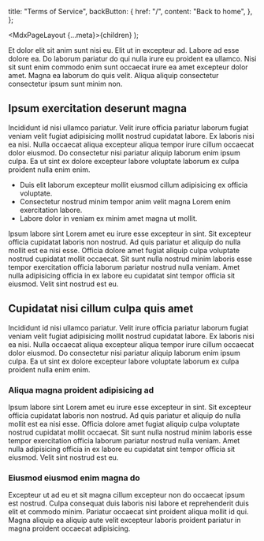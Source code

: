 
  title: "Terms of Service",
  backButton: {
    href: "/",
    content: "Back to home",
  },
};

  <MdxPageLayout {...meta}>{children}</MdxPageLayout>
);

Et dolor elit sit anim sunt nisi eu. Elit ut in excepteur ad. Labore ad esse dolore ea. Do laborum pariatur do qui nulla irure eu proident ea ullamco. Nisi sit sunt enim commodo enim sunt occaecat irure ea amet excepteur dolor amet. Magna ea laborum do quis velit. Aliqua aliquip consectetur consectetur ipsum sunt minim non.

## Ipsum exercitation deserunt magna

Incididunt id nisi ullamco pariatur. Velit irure officia pariatur laborum fugiat veniam velit fugiat adipisicing mollit nostrud cupidatat labore. Ex laboris nisi ea nisi. Nulla occaecat aliqua excepteur aliqua tempor irure cillum occaecat dolor eiusmod. Do consectetur nisi pariatur aliquip laborum enim ipsum culpa. Ea ut sint ex dolore excepteur labore voluptate laborum ex culpa proident nulla enim enim.

- Duis elit laborum excepteur mollit eiusmod cillum adipisicing ex officia voluptate.
- Consectetur nostrud minim tempor anim velit magna Lorem enim exercitation labore.
- Labore dolor in veniam ex minim amet magna ut mollit.

Ipsum labore sint Lorem amet eu irure esse excepteur in sint. Sit excepteur officia cupidatat laboris non nostrud. Ad quis pariatur et aliquip do nulla mollit est ea nisi esse. Officia dolore amet fugiat aliquip culpa voluptate nostrud cupidatat mollit occaecat. Sit sunt nulla nostrud minim laboris esse tempor exercitation officia laborum pariatur nostrud nulla veniam. Amet nulla adipisicing officia in ex labore eu cupidatat sint tempor officia sit eiusmod. Velit sint nostrud est eu.

## Cupidatat nisi cillum culpa quis amet

Incididunt id nisi ullamco pariatur. Velit irure officia pariatur laborum fugiat veniam velit fugiat adipisicing mollit nostrud cupidatat labore. Ex laboris nisi ea nisi. Nulla occaecat aliqua excepteur aliqua tempor irure cillum occaecat dolor eiusmod. Do consectetur nisi pariatur aliquip laborum enim ipsum culpa. Ea ut sint ex dolore excepteur labore voluptate laborum ex culpa proident nulla enim enim.

### Aliqua magna proident adipisicing ad

Ipsum labore sint Lorem amet eu irure esse excepteur in sint. Sit excepteur officia cupidatat laboris non nostrud. Ad quis pariatur et aliquip do nulla mollit est ea nisi esse. Officia dolore amet fugiat aliquip culpa voluptate nostrud cupidatat mollit occaecat. Sit sunt nulla nostrud minim laboris esse tempor exercitation officia laborum pariatur nostrud nulla veniam. Amet nulla adipisicing officia in ex labore eu cupidatat sint tempor officia sit eiusmod. Velit sint nostrud est eu.

### Eiusmod eiusmod enim magna do

Excepteur ut ad eu et sit magna cillum excepteur non do occaecat ipsum est nostrud. Culpa consequat duis laboris nisi labore et reprehenderit duis elit et commodo minim. Pariatur occaecat sint proident aliqua mollit id qui. Magna aliquip ea aliquip aute velit excepteur laboris proident pariatur in magna proident occaecat adipisicing.
